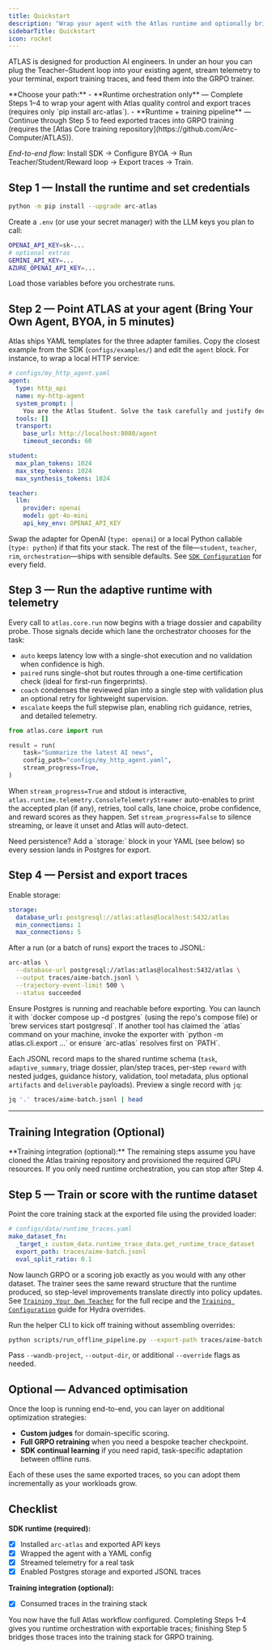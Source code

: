 ```yaml
---
title: Quickstart
description: "Wrap your agent with the Atlas runtime and optionally bridge exported traces into the training stack."
sidebarTitle: Quickstart
icon: rocket
---
```


ATLAS is designed for production AI engineers. In under an hour you can plug the Teacher–Student loop into your existing agent, stream telemetry to your terminal, export training traces, and feed them into the GRPO trainer.

<Info>
**Choose your path:**
- **Runtime orchestration only** — Complete Steps 1–4 to wrap your agent with Atlas quality control and export traces (requires only `pip install arc-atlas`).
- **Runtime + training pipeline** — Continue through Step 5 to feed exported traces into GRPO training (requires the [Atlas Core training repository](https://github.com/Arc-Computer/ATLAS)).
</Info>

*End-to-end flow:* Install SDK → Configure BYOA → Run Teacher/Student/Reward loop → Export traces → Train.

## Step 1 — Install the runtime and set credentials

```bash
python -m pip install --upgrade arc-atlas
```

Create a `.env` (or use your secret manager) with the LLM keys you plan to call:

```bash
OPENAI_API_KEY=sk-...
# optional extras
GEMINI_API_KEY=...
AZURE_OPENAI_API_KEY=...
```

Load those variables before you orchestrate runs.

## Step 2 — Point ATLAS at your agent (Bring Your Own Agent, BYOA, in 5 minutes)

Atlas ships YAML templates for the three adapter families. Copy the closest example from the SDK (`configs/examples/`) and edit the `agent` block. For instance, to wrap a local HTTP service:

```yaml
# configs/my_http_agent.yaml
agent:
  type: http_api
  name: my-http-agent
  system_prompt: |
    You are the Atlas Student. Solve the task carefully and justify decisions.
  tools: []
  transport:
    base_url: http://localhost:8080/agent
    timeout_seconds: 60

student:
  max_plan_tokens: 1024
  max_step_tokens: 1024
  max_synthesis_tokens: 1024

teacher:
  llm:
    provider: openai
    model: gpt-4o-mini
    api_key_env: OPENAI_API_KEY
```

Swap the adapter for OpenAI (`type: openai`) or a local Python callable (`type: python`) if that fits your stack. The rest of the file—`student`, `teacher`, `rim`, `orchestration`—ships with sensible defaults. See [`SDK Configuration`](/sdk/configuration) for every field.

## Step 3 — Run the adaptive runtime with telemetry

Every call to `atlas.core.run` now begins with a triage dossier and capability probe. Those signals decide which lane the orchestrator chooses for the task:

- `auto` keeps latency low with a single-shot execution and no validation when confidence is high.
- `paired` runs single-shot but routes through a one-time certification check (ideal for first-run fingerprints).
- `coach` condenses the reviewed plan into a single step with validation plus an optional retry for lightweight supervision.
- `escalate` keeps the full stepwise plan, enabling rich guidance, retries, and detailed telemetry.

```python
from atlas.core import run

result = run(
    task="Summarize the latest AI news",
    config_path="configs/my_http_agent.yaml",
    stream_progress=True,
)
```

When `stream_progress=True` and stdout is interactive, `atlas.runtime.telemetry.ConsoleTelemetryStreamer` auto-enables to print the accepted plan (if any), retries, tool calls, lane choice, probe confidence, and reward scores as they happen. Set `stream_progress=False` to silence streaming, or leave it unset and Atlas will auto-detect.

<Note>
Need persistence? Add a `storage:` block in your YAML (see below) so every session lands in Postgres for export.
</Note>

## Step 4 — Persist and export traces

Enable storage:

```yaml
storage:
  database_url: postgresql://atlas:atlas@localhost:5432/atlas
  min_connections: 1
  max_connections: 5
```

After a run (or a batch of runs) export the traces to JSONL:

```bash
arc-atlas \
  --database-url postgresql://atlas:atlas@localhost:5432/atlas \
  --output traces/aime-batch.jsonl \
  --trajectory-event-limit 500 \
  --status succeeded
```

<Note>
Ensure Postgres is running and reachable before exporting. You can launch it with `docker compose up -d postgres` (using the repo's compose file) or `brew services start postgresql`.
</Note>

<Tip>
If another tool has claimed the `atlas` command on your machine, invoke the exporter with `python -m atlas.cli.export ...` or ensure `arc-atlas` resolves first on `PATH`.
</Tip>

Each JSONL record maps to the shared runtime schema (`task`, `adaptive_summary`, triage dossier, plan/step traces, per-step `reward` with nested judges, guidance history, validation, tool metadata, plus optional `artifacts` and `deliverable` payloads). Preview a single record with `jq`:

```bash
jq '.' traces/aime-batch.jsonl | head
```

---

## Training Integration (Optional)

<Note>
**Training integration (optional):** The remaining steps assume you have cloned the Atlas training repository and provisioned the required GPU resources. If you only need runtime orchestration, you can stop after Step 4.
</Note>

## Step 5 — Train or score with the runtime dataset

Point the core training stack at the exported file using the provided loader:

```yaml
# configs/data/runtime_traces.yaml
make_dataset_fn:
  _target_: custom_data.runtime_trace_data.get_runtime_trace_dataset
  export_path: traces/aime-batch.jsonl
  eval_split_ratio: 0.1
```

Now launch GRPO or a scoring job exactly as you would with any other dataset. The trainer sees the same reward structure that the runtime produced, so step-level improvements translate directly into policy updates. See [`Training Your Own Teacher`](/training/offline/grpo-training) for the full recipe and the [`Training Configuration`](/training/configuration) guide for Hydra overrides.

Run the helper CLI to kick off training without assembling overrides:

```bash
python scripts/run_offline_pipeline.py --export-path traces/aime-batch.jsonl
```

Pass `--wandb-project`, `--output-dir`, or additional `--override` flags as needed.

## Optional — Advanced optimisation

Once the loop is running end-to-end, you can layer on additional optimization strategies:

- **Custom judges** for domain-specific scoring.
- **Full GRPO retraining** when you need a bespoke teacher checkpoint.
- **SDK continual learning** if you need rapid, task-specific adaptation between offline runs.

Each of these uses the same exported traces, so you can adopt them incrementally as your workloads grow.

## Checklist

**SDK runtime (required):**
- [x] Installed `arc-atlas` and exported API keys
- [x] Wrapped the agent with a YAML config
- [x] Streamed telemetry for a real task
- [x] Enabled Postgres storage and exported JSONL traces

**Training integration (optional):**
- [x] Consumed traces in the training stack

You now have the full Atlas workflow configured. Completing Steps 1–4 gives you runtime orchestration with exportable traces; finishing Step 5 bridges those traces into the training stack for GRPO training.
